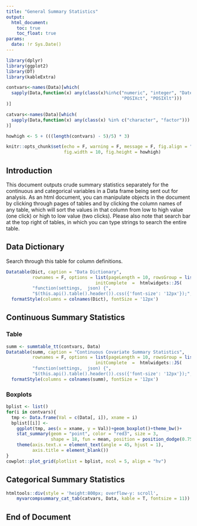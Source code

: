 ---
title: "General Summary Statistics"
output: 
  html_document:
    toc: true
    toc_float: true
params:
  date: !r Sys.Date()
---

```{r setup, include=FALSE}
library(dplyr)
library(ggplot2)
library(DT)
library(kableExtra)

contvars<-names(Data)[which(
  sapply(Data,function(x) any(class(x)%in%c("numeric", "integer", "Date", 
                                            "POSIXct", "POSIXlt")))
)]

catvars<-names(Data)[which(
  sapply(Data,function(x) any(class(x) %in% c("character", "factor")))
)]

howhigh <- 5 + (((length(contvars) - 5)/5) * 3)

knitr::opts_chunk$set(echo = F, warning = F, message = F, fig.align = "center", 
                      fig.width = 10, fig.height = howhigh)

```

## Introduction

This document outputs crude summary statistics separately for the continuous and categorical variables in a Data frame being sent out for analysis. As an html document, you can manipulate objects in the document by clicking through pages of tables and by clicking the column names of any table, which will sort the values in that column from low to high value (one click) or high to low value (two clicks). Please also note that search bar at the top right of tables, in which you can type strings to search the entire table.

## Data Dictionary

Search through this table for column definitions.

```{r dicttable}
Datatable(Dict, caption = "Data Dictionary", 
          rownames = F, options = list(pageLength = 10, rowsGroup = list(0), 
                                  initComplete  =  htmlwidgets::JS(
          "function(settings,  json) {", 
          "$(this.api().table().header()).css({'font-size': '12px'});", "}")))%>%
  formatStyle(columns = colnames(Dict), fontSize = '12px')

```

## Continuous Summary Statistics {.tabset}

### Table

```{r conttable,  results = 'asis'}
summ <- summtable_tt(contvars, Data)
Datatable(summ, caption = "Continuous Covariate Summary Statistics", 
          rownames = F, options = list(pageLength = 10, rowsGroup = list(0), 
                                  initComplete  =  htmlwidgets::JS(
          "function(settings,  json) {", 
          "$(this.api().table().header()).css({'font-size': '12px'});", "}")))%>%
  formatStyle(columns = colnames(summ), fontSize = '12px')

```

### Boxplots

```{r boxplots}
bplist <- list()
for(i in contvars){
  tmp <- Data.frame(Val = c(Data[, i]), xname = i)
  bplist[[i]] <- 
    ggplot(tmp, aes(x = xname, y = Val))+geom_boxplot()+theme_bw()+
    stat_summary(geom = "point", color = "red3", size = 3, 
                 shape = 18, fun = mean, position = position_dodge(0.75))+
    theme(axis.text.x = element_text(angle = 45, hjust = 1), 
          axis.title = element_blank())
}
cowplot::plot_grid(plotlist = bplist, ncol = 5, align = "hv")
```

## Categorical Summary Statistics

```{r cattable}
htmltools::div(style = 'height:800px; overflow-y: scroll', 
    myvarcompsummary_cat_tab(catvars, Data, kable = T, fontsize = 11))
```

## End of Document